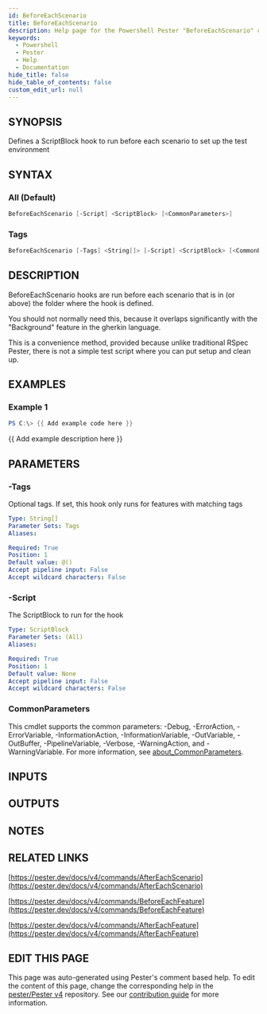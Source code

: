 ```yaml
---
id: BeforeEachScenario
title: BeforeEachScenario
description: Help page for the Powershell Pester "BeforeEachScenario" command
keywords:
  - Powershell
  - Pester
  - Help
  - Documentation
hide_title: false
hide_table_of_contents: false
custom_edit_url: null
---
```


## SYNOPSIS

Defines a ScriptBlock hook to run before each scenario to set up the test environment

## SYNTAX

### All (Default)

```powershell
BeforeEachScenario [-Script] <ScriptBlock> [<CommonParameters>]
```

### Tags

```powershell
BeforeEachScenario [-Tags] <String[]> [-Script] <ScriptBlock> [<CommonParameters>]
```

## DESCRIPTION

BeforeEachScenario hooks are run before each scenario that is in (or above) the folder where the hook is defined.

You should not normally need this, because it overlaps significantly with the "Background" feature in the gherkin language.

This is a convenience method, provided because unlike traditional RSpec Pester,
there is not a simple test script where you can put setup and clean up.

## EXAMPLES

### Example 1

```powershell
PS C:\> {{ Add example code here }}
```

\{\{ Add example description here \}\}

## PARAMETERS

### -Tags

Optional tags.
If set, this hook only runs for features with matching tags

```yaml
Type: String[]
Parameter Sets: Tags
Aliases:

Required: True
Position: 1
Default value: @()
Accept pipeline input: False
Accept wildcard characters: False
```

### -Script

The ScriptBlock to run for the hook

```yaml
Type: ScriptBlock
Parameter Sets: (All)
Aliases:

Required: True
Position: 1
Default value: None
Accept pipeline input: False
Accept wildcard characters: False
```

### CommonParameters

This cmdlet supports the common parameters: -Debug, -ErrorAction, -ErrorVariable, -InformationAction, -InformationVariable, -OutVariable, -OutBuffer, -PipelineVariable, -Verbose, -WarningAction, and -WarningVariable. For more information, see [about_CommonParameters](http://go.microsoft.com/fwlink/?LinkID=113216).

## INPUTS

## OUTPUTS

## NOTES

## RELATED LINKS

[https://pester.dev/docs/v4/commands/AfterEachScenario](https://pester.dev/docs/v4/commands/AfterEachScenario)

[https://pester.dev/docs/v4/commands/BeforeEachFeature](https://pester.dev/docs/v4/commands/BeforeEachFeature)

[https://pester.dev/docs/v4/commands/AfterEachFeature](https://pester.dev/docs/v4/commands/AfterEachFeature)

## EDIT THIS PAGE

This page was auto-generated using Pester's comment based help. To edit the content of this page, change the corresponding help in the [pester/Pester v4](https://github.com/pester/Pester/tree/rel/4.x.x) repository. See our [contribution guide](https://github.com/pester/docs#contributing) for more information.

